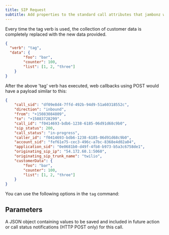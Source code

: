 ```yaml
---
title: SIP Request
subtitle: Add properties to the standard call attributes that jambonz will then include on every webhook / websocket message
---
```


<Note>
Every time the tag verb is used, the collection of customer data is completely replaced with the new data provided.
</Note>

```json
{
  "verb": "tag",
  "data": {
		"foo": "bar",
		"counter": 100,
		"list": [1, 2, "three"]
	}
}
```

After the above 'tag' verb has executed, web callbacks using POST would have a payload similar to this:
```json
{
	"call_sid": "df09e8d4-7ffd-492b-94d9-51a60318552c",
	"direction": "inbound",
	"from": "+15083084809",
	"to": "+15083728299",
	"call_id": "f0414693-bdb6-1238-6185-06d91d68c9b0",
	"sip_status": 200,
	"call_status": "in-progress",
	"caller_id": "f0414693-bdb6-1238-6185-06d91d68c9b0",
	"account_sid": "fef61e75-cec3-496c-a7bc-8368e4d02a04",
	"application_sid": "0e0681b0-d49f-4fb8-b973-b5a3c6758de1",
	"originating_sip_ip": "54.172.60.1:5060",
	"originating_sip_trunk_name": "twilio",
	"customerData": {
		"foo": "bar",
		"counter": 100,
		"list": [1, 2, "three"]
	}
}
```

You can use the following options in the `tag` command:

## Parameters

<ParamField path="data" type="object" required={true}>
  A JSON object containing values to be saved and included in future action or  
  call status notifications (HTTP POST only) for this call.
</ParamField>
